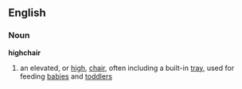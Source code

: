 ==English==

===Noun===
'''highchair'''
#an elevated, or [[high]], [[chair]], often including a built-in [[tray]], used for feeding [[babies]] and [[toddlers]]